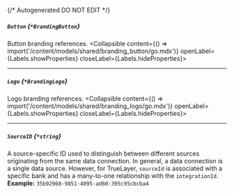 {/* Autogenerated DO NOT EDIT  */}

##### `Button` *{`*BrandingButton`}*
Button branding references.
<Collapsible content={() => import('/content/models/shared/branding_button/go.mdx')} openLabel={Labels.showProperties} closeLabel={Labels.hideProperties}>
</Collapsible>

---
##### `Logo` *{`*BrandingLogo`}*
Logo branding references.
<Collapsible content={() => import('/content/models/shared/branding_logo/go.mdx')} openLabel={Labels.showProperties} closeLabel={Labels.hideProperties}>
</Collapsible>

---
##### `SourceID` *{`*string`}*
A source\-specific ID used to distinguish between different sources originating from the same data connection. In general, a data connection is a single data source. However, for TrueLayer, `sourceId` is associated with a specific bank and has a many\-to\-one relationship with the `integrationId`.
<br/>
**Example:** `35b92968-9851-4095-ad60-395c95cbcba4`


